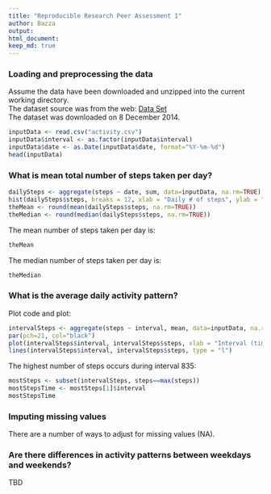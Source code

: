 ```yaml
---
title: "Reproducible Research Peer Assessment 1"
author: Bazza
output: 
html_document: 
keep_md: true
---
```


  
### Loading and preprocessing the data
Assume the data have been downloaded and unzipped into the current working directory.  
The dataset source was from the web:
[Data Set](https://d396qusza40orc.cloudfront.net/repdata%2Fdata%2Factivity.zip)  
The dataset was downloaded on 8 December 2014.  
```r
inputData <- read.csv("activity.csv")
inputData$interval <- as.factor(inputData$interval)
inputData$date <- as.Date(inputData$date, format="%Y-%m-%d")
head(inputData)
```

  
### What is mean total number of steps taken per day?

```r
dailySteps <- aggregate(steps ~ date, sum, data=inputData, na.rm=TRUE)
hist(dailySteps$steps, breaks = 12, xlab = "Daily # of steps", ylab = "Frequency (# of days)", main = "Frequency - numbers of steps per day")
theMean <- round(mean(dailySteps$steps, na.rm=TRUE))
theMedian <- round(median(dailySteps$steps, na.rm=TRUE))
```
The mean number of steps taken per day is:
```r
theMean
```
The median number of steps taken per day is:
```r
theMedian
```
  
### What is the average daily activity pattern?
Plot code and plot:
```r
intervalSteps <- aggregate(steps ~ interval, mean, data=inputData, na.rm=TRUE)
par(pch=21, col="black")
plot(intervalSteps$interval, intervalSteps$steps, xlab = "Interval (time)", ylab = "Number of steps", main = "Average number of steps by interval", type = "n")
lines(intervalSteps$interval, intervalSteps$steps, type = "l")
```
   
The highest number of steps occurs during interval 835:
```r
mostSteps <- subset(intervalSteps, steps==max(steps))
mostStepsTime <- mostSteps[1]$interval
mostStepsTime
```


  
### Imputing missing values
There are a number of ways to adjust for missing values (NA).

  
### Are there differences in activity patterns between weekdays and weekends?
TBD

